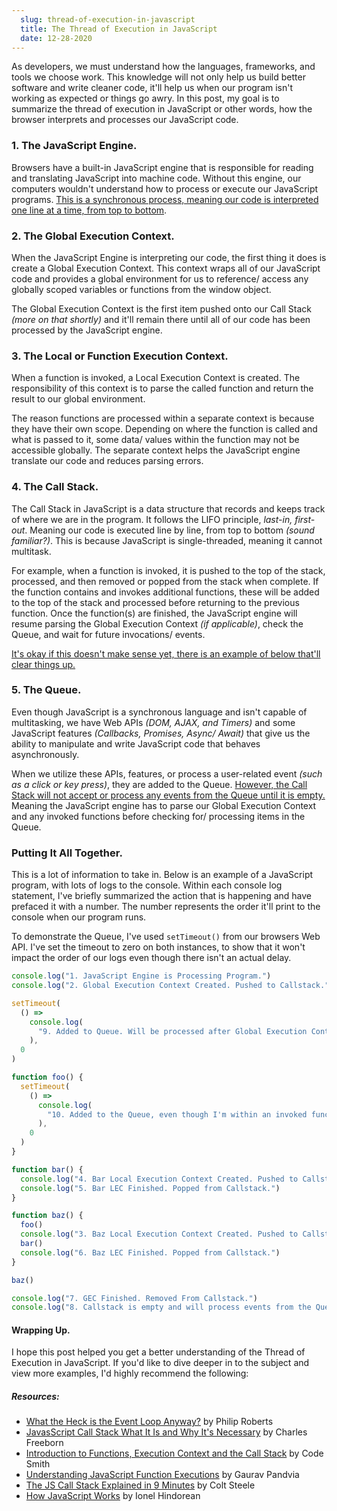```yaml
---
  slug: thread-of-execution-in-javascript
  title: The Thread of Execution in JavaScript
  date: 12-28-2020
---
```


As developers, we must understand how the languages, frameworks, and tools we choose work. This knowledge will not only help us build better software and write cleaner code, it'll help us when our program isn't working as expected or things go awry. In this post, my goal is to summarize the thread of execution in JavaScript or other words, how the browser interprets and processes our JavaScript code.

### 1. The JavaScript Engine.

Browsers have a built-in JavaScript engine that is responsible for reading and translating JavaScript into machine code. Without this engine, our computers wouldn't understand how to process or execute our JavaScript programs. <ins>This is a synchronous process, meaning our code is interpreted one line at a time, from top to bottom</ins>.

### 2. The Global Execution Context.

When the JavaScript Engine is interpreting our code, the first thing it does is create a Global Execution Context. This context wraps all of our JavaScript code and provides a global environment for us to reference/ access any globally scoped variables or functions from the window object.

The Global Execution Context is the first item pushed onto our Call Stack _(more on that shortly)_ and it'll remain there until all of our code has been processed by the JavaScript engine.

### 3. The Local or Function Execution Context.

When a function is invoked, a Local Execution Context is created. The responsibility of this context is to parse the called function and return the result to our global environment.

The reason functions are processed within a separate context is because they have their own scope. Depending on where the function is called and what is passed to it, some data/ values within the function may not be accessible globally. The separate context helps the JavaScript engine translate our code and reduces parsing errors.

### 4. The Call Stack.

The Call Stack in JavaScript is a data structure that records and keeps track of where we are in the program. It follows the LIFO principle, _last-in, first-out_. Meaning our code is executed line by line, from top to bottom _(sound familiar?)_. This is because JavaScript is single-threaded, meaning it cannot multitask.

For example, when a function is invoked, it is pushed to the top of the stack, processed, and then removed or popped from the stack when complete. If the function contains and invokes additional functions, these will be added to the top of the stack and processed before returning to the previous function. Once the function(s) are finished, the JavaScript engine will resume parsing the Global Execution Context _(if applicable)_, check the Queue, and wait for future invocations/ events.

<ins>
  It's okay if this doesn't make sense yet, there is an example of below that'll
  clear things up.
</ins>

### 5. The Queue.

Even though JavaScript is a synchronous language and isn't capable of multitasking, we have Web APIs _(DOM, AJAX, and Timers)_ and some JavaScript features _(Callbacks, Promises, Async/ Await)_ that give us the ability to manipulate and write JavaScript code that behaves asynchronously.

When we utilize these APIs, features, or process a user-related event _(such as a click or key press)_, they are added to the Queue. <ins>However, the Call Stack will not accept or process any events from the Queue until it is empty.</ins> Meaning the JavaScript engine has to parse our Global Execution Context and any invoked functions before checking for/ processing items in the Queue.

### Putting It All Together.

This is a lot of information to take in. Below is an example of a JavaScript program, with lots of logs to the console. Within each console log statement, I've briefly summarized the action that is happening and have prefaced it with a number. The number represents the order it'll print to the console when our program runs.

To demonstrate the Queue, I've used `setTimeout()` from our browsers Web API. I've set the timeout to zero on both instances, to show that it won't impact the order of our logs even though there isn't an actual delay.

```javascript
console.log("1. JavaScript Engine is Processing Program.")
console.log("2. Global Execution Context Created. Pushed to Callstack.")

setTimeout(
  () =>
    console.log(
      "9. Added to Queue. Will be processed after Global Execution Context."
    ),
  0
)

function foo() {
  setTimeout(
    () =>
      console.log(
        "10. Added to the Queue, even though I'm within an invoked function."
      ),
    0
  )
}

function bar() {
  console.log("4. Bar Local Execution Context Created. Pushed to Callstack.")
  console.log("5. Bar LEC Finished. Popped from Callstack.")
}

function baz() {
  foo()
  console.log("3. Baz Local Execution Context Created. Pushed to Callstack.")
  bar()
  console.log("6. Baz LEC Finished. Popped from Callstack.")
}

baz()

console.log("7. GEC Finished. Removed From Callstack.")
console.log("8. Callstack is empty and will process events from the Queue.")
```

#### Wrapping Up.

I hope this post helped you get a better understanding of the Thread of Execution in JavaScript. If you'd like to dive deeper in to the subject and view more examples, I'd highly recommend the following:

##### Resources:

- [What the Heck is the Event Loop Anyway?](https://www.youtube.com/watch?v=8aGhZQkoFbQ) by Philip Roberts
- [JavasScript Call Stack What It Is and Why It's Necessary](https://www.freecodecamp.org/news/understanding-the-javascript-call-stack-861e41ae61d4/) by Charles Freeborn
- [Introduction to Functions, Execution Context and the Call Stack](https://www.youtube.com/watch?v=exrc_rLj5iw) by Code Smith
- [Understanding JavaScript Function Executions](https://medium.com/@gaurav.pandvia/understanding-javascript-function-executions-tasks-event-loop-call-stack-more-part-1-5683dea1f5ec) by Gaurav Pandvia
- [The JS Call Stack Explained in 9 Minutes](https://www.youtube.com/watch?v=W8AeMrVtFLY) by Colt Steele
- [How JavaScript Works](https://medium.com/better-programming/how-javascript-works-1706b9b66c4d) by Ionel Hindorean
